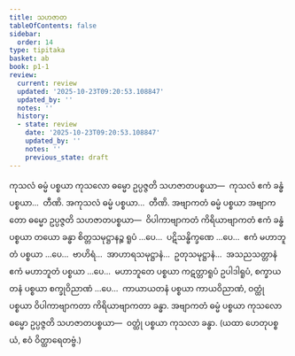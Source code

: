 ```yaml
---
title: သဟဇာတ
tableOfContents: false
sidebar:
  order: 14
type: tipitaka
basket: ab
book: p1-1
review:
  current: review
  updated: '2025-10-23T09:20:53.108847'
  updated_by: ''
  notes: ''
  history:
  - state: review
    date: '2025-10-23T09:20:53.108847'
    updated_by: ''
    notes: ''
    previous_state: draft
---
```



<ReviewStatus review={frontmatter.review} showDetails={true} />

<HypothesisAnnotation frontmatter={frontmatter} />

<DynamicBreadcrumb />

<Division number="120" book="p1-1" e="ch" v="36" p="42">

<Paragraph number="444" book="p1-1">
ကုသလံ ဓမ္မံ ပစ္စယာ ကုသလော ဓမ္မော ဥပ္ပဇ္ဇတိ သဟဇာတပစ္စယာ—  ကုသလံ ဧကံ ခန္ဓံ ပစ္စယာ…  တီဏိ.
</Paragraph>

<Paragraph number="445" book="p1-1">
အကုသလံ ဓမ္မံ ပစ္စယာ…  တီဏိ.
</Paragraph>

<Paragraph number="446" book="p1-1">
အဗျာကတံ ဓမ္မံ ပစ္စယာ အဗျာကတော ဓမ္မော ဥပ္ပဇ္ဇတိ သဟဇာတပစ္စယာ—  ဝိပါကာဗျာကတံ ကိရိယာဗျာကတံ ဧကံ ခန္ဓံ ပစ္စယာ တယော ခန္ဓာ စိတ္တသမုဋ္ဌာနဉ္စ ရူပံ …ပေ…  ပဋိသန္ဓိက္ခဏေ …ပေ…  ဧကံ မဟာဘူတံ ပစ္စယာ …ပေ…  ဗာဟိရံ…  အာဟာရသမုဋ္ဌာနံ…  ဥတုသမုဋ္ဌာနံ…  အသညသတ္တာနံ ဧကံ မဟာဘူတံ ပစ္စယာ …ပေ…  မဟာဘူတေ ပစ္စယာ ကဋတ္တာရူပံ ဥပါဒါရူပံ, စက္ခာယတနံ ပစ္စယာ စက္ခုဝိညာဏံ …ပေ…  ကာယာယတနံ ပစ္စယာ ကာယဝိညာဏံ, ဝတ္ထုံ ပစ္စယာ ဝိပါကာဗျာကတာ ကိရိယာဗျာကတာ ခန္ဓာ.
</Paragraph>

<Paragraph number="447" book="p1-1">
အဗျာကတံ ဓမ္မံ ပစ္စယာ ကုသလော ဓမ္မော ဥပ္ပဇ္ဇတိ သဟဇာတပစ္စယာ—  ဝတ္ထုံ ပစ္စယာ ကုသလာ ခန္ဓာ.

</Paragraph>
</Division>

<Paragraph number="448" type="center" book="p1-1">
(ယထာ ဟေတုပစ္စယံ, ဧဝံ ဝိတ္ထာရေတဗ္ဗံ.)
</Paragraph>